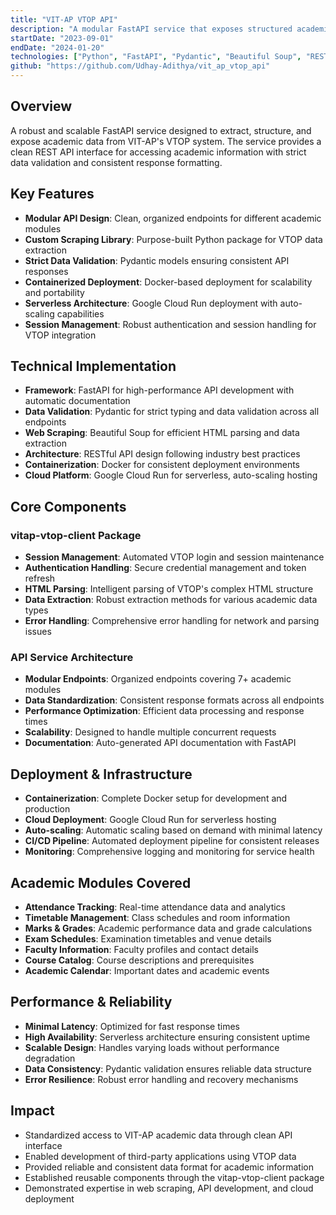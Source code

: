 ```yaml
---
title: "VIT-AP VTOP API"
description: "A modular FastAPI service that exposes structured academic data from VTOP via custom scraping library with containerized deployment"
startDate: "2023-09-01"
endDate: "2024-01-20"
technologies: ["Python", "FastAPI", "Pydantic", "Beautiful Soup", "REST API", "Docker", "Google Cloud"]
github: "https://github.com/Udhay-Adithya/vit_ap_vtop_api"
---
```


## Overview
A robust and scalable FastAPI service designed to extract, structure, and expose academic data from VIT-AP's VTOP system. The service provides a clean REST API interface for accessing academic information with strict data validation and consistent response formatting.

## Key Features
- **Modular API Design**: Clean, organized endpoints for different academic modules
- **Custom Scraping Library**: Purpose-built Python package for VTOP data extraction
- **Strict Data Validation**: Pydantic models ensuring consistent API responses
- **Containerized Deployment**: Docker-based deployment for scalability and portability
- **Serverless Architecture**: Google Cloud Run deployment with auto-scaling capabilities
- **Session Management**: Robust authentication and session handling for VTOP integration

## Technical Implementation
- **Framework**: FastAPI for high-performance API development with automatic documentation
- **Data Validation**: Pydantic for strict typing and data validation across all endpoints
- **Web Scraping**: Beautiful Soup for efficient HTML parsing and data extraction
- **Architecture**: RESTful API design following industry best practices
- **Containerization**: Docker for consistent deployment environments
- **Cloud Platform**: Google Cloud Run for serverless, auto-scaling hosting

## Core Components

### vitap-vtop-client Package
- **Session Management**: Automated VTOP login and session maintenance
- **Authentication Handling**: Secure credential management and token refresh
- **HTML Parsing**: Intelligent parsing of VTOP's complex HTML structure
- **Data Extraction**: Robust extraction methods for various academic data types
- **Error Handling**: Comprehensive error handling for network and parsing issues

### API Service Architecture
- **Modular Endpoints**: Organized endpoints covering 7+ academic modules
- **Data Standardization**: Consistent response formats across all endpoints
- **Performance Optimization**: Efficient data processing and response times
- **Scalability**: Designed to handle multiple concurrent requests
- **Documentation**: Auto-generated API documentation with FastAPI

## Deployment & Infrastructure
- **Containerization**: Complete Docker setup for development and production
- **Cloud Deployment**: Google Cloud Run for serverless hosting
- **Auto-scaling**: Automatic scaling based on demand with minimal latency
- **CI/CD Pipeline**: Automated deployment pipeline for consistent releases
- **Monitoring**: Comprehensive logging and monitoring for service health

## Academic Modules Covered
- **Attendance Tracking**: Real-time attendance data and analytics
- **Timetable Management**: Class schedules and room information
- **Marks & Grades**: Academic performance data and grade calculations
- **Exam Schedules**: Examination timetables and venue details
- **Faculty Information**: Faculty profiles and contact details
- **Course Catalog**: Course descriptions and prerequisites
- **Academic Calendar**: Important dates and academic events

## Performance & Reliability
- **Minimal Latency**: Optimized for fast response times
- **High Availability**: Serverless architecture ensuring consistent uptime
- **Scalable Design**: Handles varying loads without performance degradation
- **Data Consistency**: Pydantic validation ensures reliable data structure
- **Error Resilience**: Robust error handling and recovery mechanisms

## Impact
- Standardized access to VIT-AP academic data through clean API interface
- Enabled development of third-party applications using VTOP data
- Provided reliable and consistent data format for academic information
- Established reusable components through the vitap-vtop-client package
- Demonstrated expertise in web scraping, API development, and cloud deployment
